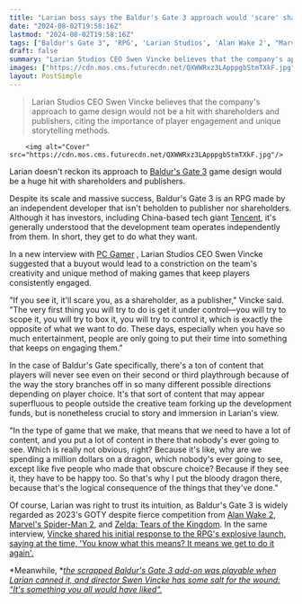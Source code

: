 ```yaml
---
title: "Larian boss says the Baldur's Gate 3 approach would 'scare' shareholders and publishers: 'You will try to box it, you will try to control it, which is the exact opposite of what we want'"
date: "2024-08-02T19:58:16Z"
lastmod: "2024-08-02T19:58:16Z"
tags: ["Baldur's Gate 3", 'RPG', 'Larian Studios', 'Alan Wake 2', "Marvel's Spider-Man 2", 'Zelda: Tears of the Kingdom']
draft: false
summary: "Larian Studios CEO Swen Vincke believes that the company's approach to game design would not be a hit with shareholders and publishers, citing the importance of player engagement and unique storytelling methods."
images: ["https://cdn.mos.cms.futurecdn.net/QXWWRxz3LApppgbStmTXkF.jpg"]
layout: PostSimple
---
```

> Larian Studios CEO Swen Vincke believes that the company's approach to game design would not be a hit with shareholders and publishers, citing the importance of player engagement and unique storytelling methods.


        <img alt="Cover" src="https://cdn.mos.cms.futurecdn.net/QXWWRxz3LApppgbStmTXkF.jpg"/>
        
Larian doesn't reckon its approach to [Baldur's Gate 3](https://www.gamesradar.com/baldurs-gate-3-guide/) game design would be a huge hit with shareholders and publishers.

Despite its scale and massive success, Baldur's Gate 3 is an RPG made by an independent developer that isn't beholden to publisher nor shareholders. Although it has investors, including China-based tech giant [Tencent](https://www.gamesradar.com/tag/tencent/), it's generally understood that the development team operates independently from them. In short, they get to do what they want.

In a new interview with [PC Gamer](https://www.pcgamer.com/games/baldurs-gate/i-call-it-chaos-at-scale-for-the-first-anniversary-of-baldurs-gate-3-we-spoke-exclusively-to-swen-vincke-about-the-past-present-and-future-of-larian-studios/) , Larian Studios CEO Swen Vincke suggested that a buyout would lead to a constriction on the team's creativity and unique method of making games that keep players consistently engaged.

"If you see it, it'll scare you, as a shareholder, as a publisher," Vincke said. "The very first thing you will try to do is get it under control—you will try to scope it, you will try to box it, you will try to control it, which is exactly the opposite of what we want to do. These days, especially when you have so much entertainment, people are only going to put their time into something that keeps on engaging them."

In the case of Baldur's Gate specifically, there's a ton of content that players will never see even on their second or third playthrough because of the way the story branches off in so many different possible directions depending on player choice. It's that sort of content that may appear superfluous to people outside the creative team forking up the development funds, but is nonetheless crucial to story and immersion in Larian's view.

"In the type of game that we make, that means that we need to have a lot of content, and you put a lot of content in there that nobody's ever going to see. Which is really not obvious, right? Because it's like, why are we spending a million dollars on a dragon, which nobody's ever going to see, except like five people who made that obscure choice? Because if they see it, they have to be happy too. So that's why I put the bloody dragon there, because that's the logical consequence of the things that they've done."

Of course, Larian was right to trust its intuition, as Baldur's Gate 3 is widely regarded as 2023's GOTY despite fierce competition from [Alan Wake 2](https://www.gamesradar.com/alan-wake-2-guide/), [Marvel's Spider-Man 2](https://www.gamesradar.com/marvels-spider-man-2-guide/), and [Zelda: Tears of the Kingdom](https://www.gamesradar.com/legend-of-zelda-tears-of-the-kingdom-guide/). In the same interview, [Vincke shared his initial response to the RPG's explosive launch, saying at the time, 'You know what this means? It means we get to do it again'.](https://www.gamesradar.com/games/rpg/baldurs-gate-3-dev-shares-larian-boss-swen-vinckes-response-to-the-rpgs-explosive-launch-you-know-what-this-means-it-means-we-get-to-do-it-again/)

*Meanwhile, *[<em>the scrapped Baldur's Gate 3 add-on was playable when Larian canned it, and director Swen Vincke has some salt for the wound: "It's something you all would have liked".</em>](https://www.gamesradar.com/games/baldur-s-gate/the-scrapped-baldurs-gate-3-add-on-was-playable-when-larian-canned-it-and-director-swen-vincke-has-some-salt-for-the-wound-its-something-you-all-would-have-liked/)
        